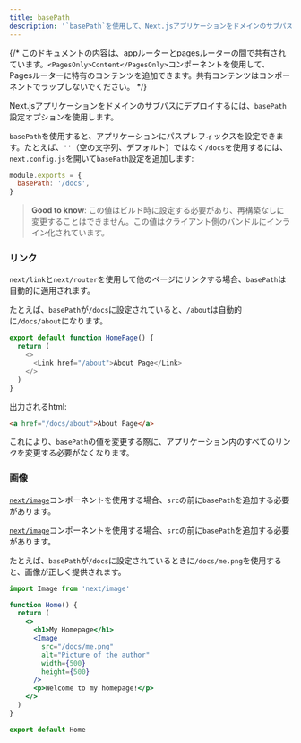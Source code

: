 ```yaml
---
title: basePath
description: '`basePath`を使用して、Next.jsアプリケーションをドメインのサブパスにデプロイします'
---
```


{/* このドキュメントの内容は、appルーターとpagesルーターの間で共有されています。`<PagesOnly>Content</PagesOnly>`コンポーネントを使用して、Pagesルーターに特有のコンテンツを追加できます。共有コンテンツはコンポーネントでラップしないでください。 */}

Next.jsアプリケーションをドメインのサブパスにデプロイするには、`basePath`設定オプションを使用します。

`basePath`を使用すると、アプリケーションにパスプレフィックスを設定できます。たとえば、`''`（空の文字列、デフォルト）ではなく`/docs`を使用するには、`next.config.js`を開いて`basePath`設定を追加します:

```js filename="next.config.js"
module.exports = {
  basePath: '/docs',
}
```

> **Good to know**: この値はビルド時に設定する必要があり、再構築なしに変更することはできません。この値はクライアント側のバンドルにインライン化されています。

### リンク

`next/link`と`next/router`を使用して他のページにリンクする場合、`basePath`は自動的に適用されます。

たとえば、`basePath`が`/docs`に設定されていると、`/about`は自動的に`/docs/about`になります。

```js
export default function HomePage() {
  return (
    <>
      <Link href="/about">About Page</Link>
    </>
  )
}
```

出力されるhtml:

```html
<a href="/docs/about">About Page</a>
```

これにより、`basePath`の値を変更する際に、アプリケーション内のすべてのリンクを変更する必要がなくなります。

### 画像

<AppOnly>

[`next/image`](/docs/app/api-reference/components/image)コンポーネントを使用する場合、`src`の前に`basePath`を追加する必要があります。

</AppOnly>

<PagesOnly>

[`next/image`](/docs/pages/api-reference/components/image)コンポーネントを使用する場合、`src`の前に`basePath`を追加する必要があります。

</PagesOnly>

たとえば、`basePath`が`/docs`に設定されているときに`/docs/me.png`を使用すると、画像が正しく提供されます。

```jsx
import Image from 'next/image'

function Home() {
  return (
    <>
      <h1>My Homepage</h1>
      <Image
        src="/docs/me.png"
        alt="Picture of the author"
        width={500}
        height={500}
      />
      <p>Welcome to my homepage!</p>
    </>
  )
}

export default Home
```
